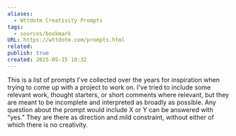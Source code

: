 ```yaml
---
aliases:
  - Wttdotm Creativity Prompts
tags:
  - sources/bookmark
URL: https://wttdotm.com/prompts.html
related: 
publish: true
created: 2025-05-15 10:32
---
```


This is a list of prompts I've collected over the years for inspiration when trying to come up with a project to work on. I've tried to include some relevant work, thought starters, or short comments where relevant, but they are meant to be incomplete and interpreted as broadly as possible. Any question about the prompt would include X or Y can be answered with “yes.” They are there as direction and mild constraint, without either of which there is no creativity.